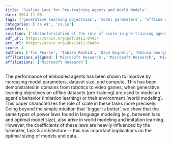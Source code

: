 ```yaml
---
title: 'Scaling Laws for Pre-training Agents and World Models'
date: 2024-11-08
tags: ['generative learning objectives', 'model parameters', 'offline datasets', 'architecture', 'embodied agents', 'dataset size', 'language modeling', 'compute', 'imitation learning', 'task', 'tokenizer', 'power laws', 'world modeling']
categories: ['cs.AI', 'cs.LG']
problem: i
solution: ['characterization of the role of scale in pre-training agents and world models']
pdf_url: https://arxiv.org/pdf/2411.04434
arx_url: https://arxiv.org/abs/2411.04434
score: 4
authors: ['Tim Pearce', 'Tabish Rashid', 'Dave Bignell', 'Raluca Georgescu', 'Sam Devlin', 'Katja Hofmann']
affiliations_aligned: ['Microsoft Research', 'Microsoft Research', 'Microsoft Research', 'Microsoft Research', 'Microsoft Research', 'Microsoft Research']
affiliations: ['Microsoft Research']
---
```



The performance of embodied agents has been shown to improve by increasing model parameters, dataset size, and compute. This has been demonstrated in domains from robotics to video games, when generative learning objectives on offline datasets (pre-training) are used to model an agent's behavior (imitation learning) or their environment (world modeling). This paper characterizes the role of scale in these tasks more precisely. Going beyond the simple intuition that `bigger is better', we show that the same types of power laws found in language modeling (e.g. between loss and optimal model size), also arise in world modeling and imitation learning. However, the coefficients of these laws are heavily influenced by the tokenizer, task \& architecture -- this has important implications on the optimal sizing of models and data.